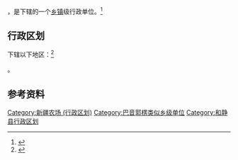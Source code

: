 {{中国乡级行政区|65/28/27/400/000}}

'''{{PAGENAMEBASE}}'''，是{{PRC admin/fullname|65/28/27/400/000|3}}下辖的一个[[乡镇|乡镇]]级行政单位。<ref>{{PRC admin/ref sgc|{{PRC admin/parent|65/28/27/400/000}}}}</ref>

== 行政区划 ==

{{PAGENAMEBASE}}下辖以下地区：<ref>{{PRC admin/ref sgc|65/28/27/400/000}}</ref>

{{PRC admin/children|65/28/27/400/000}}。

== 参考资料 ==

{{reflist}}

{{和静县行政区划}}
{{新疆行政区划小作品}}

[[Category:新疆农场_(行政区划)|Category:新疆农场 (行政区划)]]
[[Category:巴音郭楞类似乡级单位|Category:巴音郭楞类似乡级单位]]
[[Category:和静县行政区划|Category:和静县行政区划]]